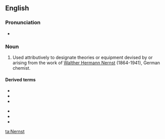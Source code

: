 ==English==

===Pronunciation===
* {{IPA|/nɜːnst/|lang=en}}

===Noun===
{{en-noun|-}}

# Used attributively to designate theories or equipment devised by or arising from the work of [[w:Walther Nernst|Walther Hermann Nernst]] (1864-1941), German chemist.

====Derived terms====
{{top2}}
* {{l|en|Nernst effect}}
* {{l|en|Nernst equation}}
* {{l|en|Nernst glower}}
{{mid2}}
* {{l|en|Nernst heat theorem}}
* {{l|en|Nernst lamp}}
* {{l|en|Nernst potential}}
{{bottom}}

[[ta:Nernst]]